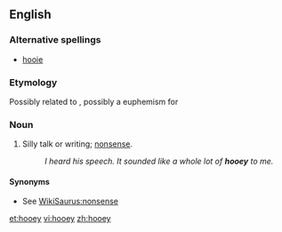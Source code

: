 ==English==

===Alternative spellings===
* [[hooie]]

===Etymology===
Possibly related to {{term|phooey}}, possibly a euphemism for {{term|horseshit}}

===Noun===
{{en-noun|-}}

# {{slang}} Silly talk or writing; [[nonsense]].
#: ''I heard his speech. It sounded like a whole lot of '''hooey''' to me.''

====Synonyms====
* See [[WikiSaurus:nonsense]]

[[et:hooey]]
[[vi:hooey]]
[[zh:hooey]]